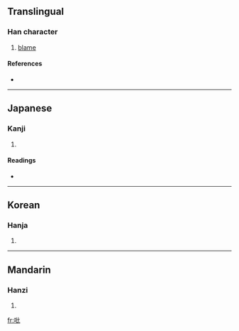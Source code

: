 ==Translingual==

===Han character===
{{Han char|rn=30|rad=口|as=04|sn=7|four=|canj=口心心 (RPP)}}

# [[blame]]

====References====
* {{Han ref|kx=0177.240|dkj=03333|dj=0395.060|hdz=10588.030|uh=5421|ud=21537}}

----

==Japanese==

===Kanji===
{{ja-kanji|grade=|rs=口04}}

# {{defn|Japanese}}

====Readings====
* {{ja-readings|on=[[ひつ]] (hitsu), [[びち]] (bichi), [[ひ]] (hi)|kun=[[そしる]] (soshiru)}}

----

==Korean==

===Hanja===
{{ko-hanja|hangeul=필|rv=pil|mr=p'il}}

# {{defn|Korean}}

----

==Mandarin==

===Hanzi===
{{cmn-hanzi|pin=[[bǐ]] ([[bi3]])|wg=pi<sup>3</sup>}}

# {{defn|Mandarin}}

[[fr:吡]]